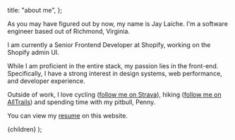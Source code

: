 
  title: "about me",
};

As you may have figured out by now, my name is Jay Laiche. I'm a software engineer based out of Richmond, Virginia.

I am currently a Senior Frontend Developer at Shopify, working on the Shopify admin UI.

While I am proficient in the entire stack, my passion lies in the front-end. Specifically, I have a strong interest in design systems, web performance, and developer experience.

Outside of work, I love cycling ([follow me on Strava](https://www.strava.com/athletes/4869686)), hiking ([follow me on AllTrails](https://www.alltrails.com/members/jay-laiche)) and spending time with my pitbull, Penny.

You can view my [resume](./resume.pdf) on this website.

  <AppLayout meta={meta}>
    {children}
  </AppLayout>
);
